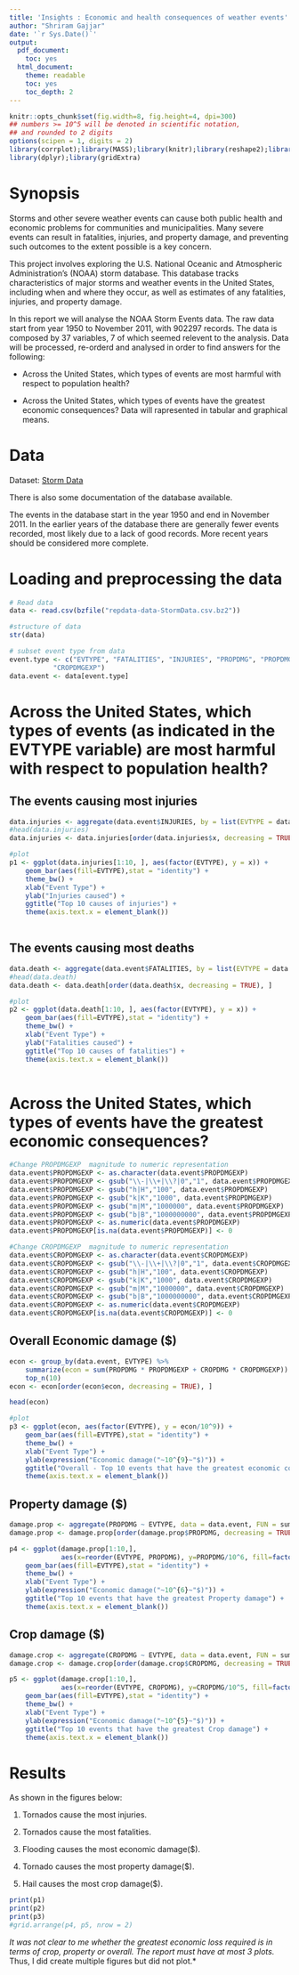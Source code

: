 ```yaml
---
title: 'Insights : Economic and health consequences of weather events'
author: "Shriram Gajjar"
date: '`r Sys.Date()`'
output:
  pdf_document:
    toc: yes
  html_document:
    theme: readable
    toc: yes
    toc_depth: 2
---
```


```r
knitr::opts_chunk$set(fig.width=8, fig.height=4, dpi=300)
## numbers >= 10^5 will be denoted in scientific notation,
## and rounded to 2 digits
options(scipen = 1, digits = 2)
library(corrplot);library(MASS);library(knitr);library(reshape2);library(ggplot2)
library(dplyr);library(gridExtra)
```

# Synopsis

Storms and other severe weather events can cause both public health and economic problems for communities and municipalities. Many severe events can result in fatalities, injuries, and property damage, and preventing such outcomes to the extent possible is a key concern.

This project involves exploring the U.S. National Oceanic and Atmospheric Administration's (NOAA) storm database. This database tracks characteristics of major storms and weather events in the United States, including when and where they occur, as well as estimates of any fatalities, injuries, and property damage.

In this report we will analyse the NOAA Storm Events data. The raw data start from year 1950 to November 2011, with 902297 records. The data is composed by 37 variables, 7 of which seemed relevent to the analysis. Data will be processed, re-orderd and analysed in order to find answers for the following:

+ Across the United States, which types of events are most harmful with respect to population health?


+ Across the United States, which types of events have the greatest economic consequences?
Data will rapresented in tabular and graphical means.


# Data

Dataset: [Storm Data](https://d396qusza40orc.cloudfront.net/repdata%2Fdata%2FStormData.csv.bz2)

There is also some documentation of the database available.

The events in the database start in the year 1950 and end in November 2011. In the earlier years of the database there are generally fewer events recorded, most likely due to a lack of good records. More recent years should be considered more complete.

# Loading and preprocessing the data

```r
# Read data
data <- read.csv(bzfile("repdata-data-StormData.csv.bz2"))

#structure of data
str(data)

# subset event type from data
event.type <- c("EVTYPE", "FATALITIES", "INJURIES", "PROPDMG", "PROPDMGEXP", "CROPDMG", 
           "CROPDMGEXP")
data.event <- data[event.type]

```

# Across the United States, which types of events (as indicated in the EVTYPE variable) are most harmful with respect to population health?

## The events causing most injuries

```r
data.injuries <- aggregate(data.event$INJURIES, by = list(EVTYPE = data.event$EVTYPE), sum)
#head(data.injuries)
data.injuries <- data.injuries[order(data.injuries$x, decreasing = TRUE), ]

#plot
p1 <- ggplot(data.injuries[1:10, ], aes(factor(EVTYPE), y = x)) + 
    geom_bar(aes(fill=EVTYPE),stat = "identity") + 
    theme_bw() + 
    xlab("Event Type") +
    ylab("Injuries caused") + 
    ggtitle("Top 10 causes of injuries") +
    theme(axis.text.x = element_blank())
  

```

## The events causing most deaths

```r
data.death <- aggregate(data.event$FATALITIES, by = list(EVTYPE = data.event$EVTYPE), sum)
#head(data.death)
data.death <- data.death[order(data.death$x, decreasing = TRUE), ]

#plot
p2 <- ggplot(data.death[1:10, ], aes(factor(EVTYPE), y = x)) + 
    geom_bar(aes(fill=EVTYPE),stat = "identity") + 
    theme_bw() + 
    xlab("Event Type") +
    ylab("Fatalities caused") + 
    ggtitle("Top 10 causes of fatalities") +
    theme(axis.text.x = element_blank())
 

```

# Across the United States, which types of events have the greatest economic consequences?

```r
#Change PROPDMGEXP  magnitude to numeric representation
data.event$PROPDMGEXP <- as.character(data.event$PROPDMGEXP)
data.event$PROPDMGEXP <- gsub("\\-|\\+|\\?|0","1", data.event$PROPDMGEXP)
data.event$PROPDMGEXP <- gsub("h|H","100", data.event$PROPDMGEXP)
data.event$PROPDMGEXP <- gsub("k|K","1000", data.event$PROPDMGEXP)
data.event$PROPDMGEXP <- gsub("m|M","1000000", data.event$PROPDMGEXP)
data.event$PROPDMGEXP <- gsub("b|B","1000000000", data.event$PROPDMGEXP)
data.event$PROPDMGEXP <- as.numeric(data.event$PROPDMGEXP)
data.event$PROPDMGEXP[is.na(data.event$PROPDMGEXP)] <- 0

#Change CROPDMGEXP  magnitude to numeric representation 
data.event$CROPDMGEXP <- as.character(data.event$CROPDMGEXP)
data.event$CROPDMGEXP <- gsub("\\-|\\+|\\?|0","1", data.event$CROPDMGEXP)
data.event$CROPDMGEXP <- gsub("h|H","100", data.event$CROPDMGEXP)
data.event$CROPDMGEXP <- gsub("k|K","1000", data.event$CROPDMGEXP)
data.event$CROPDMGEXP <- gsub("m|M","1000000", data.event$CROPDMGEXP)
data.event$CROPDMGEXP <- gsub("b|B","1000000000", data.event$CROPDMGEXP)
data.event$CROPDMGEXP <- as.numeric(data.event$CROPDMGEXP)
data.event$CROPDMGEXP[is.na(data.event$CROPDMGEXP)] <- 0
```
## Overall Economic damage ($)

```r
econ <- group_by(data.event, EVTYPE) %>% 
    summarize(econ = sum(PROPDMG * PROPDMGEXP + CROPDMG * CROPDMGEXP)) %>% 
    top_n(10) 
econ <- econ[order(econ$econ, decreasing = TRUE), ]

head(econ)

#plot
p3 <- ggplot(econ, aes(factor(EVTYPE), y = econ/10^9)) + 
    geom_bar(aes(fill=EVTYPE),stat = "identity") + 
    theme_bw() + 
    xlab("Event Type") +
    ylab(expression("Economic damage("~10^{9}~"$)")) + 
    ggtitle("Overall - Top 10 events that have the greatest economic consequences") +
    theme(axis.text.x = element_blank())
``` 
## Property damage ($)

```r
damage.prop <- aggregate(PROPDMG ~ EVTYPE, data = data.event, FUN = sum)
damage.prop <- damage.prop[order(damage.prop$PROPDMG, decreasing = TRUE), ]

p4 <- ggplot(damage.prop[1:10,],  
             aes(x=reorder(EVTYPE, PROPDMG), y=PROPDMG/10^6, fill=factor(EVTYPE))) + 
    geom_bar(aes(fill=EVTYPE),stat = "identity") + 
    theme_bw() + 
    xlab("Event Type") +
    ylab(expression("Economic damage("~10^{6}~"$)")) + 
    ggtitle("Top 10 events that have the greatest Property damage") +
    theme(axis.text.x = element_blank())
```

## Crop damage ($)

```r
damage.crop <- aggregate(CROPDMG ~ EVTYPE, data = data.event, FUN = sum)
damage.crop <- damage.crop[order(damage.crop$CROPDMG, decreasing = TRUE), ]

p5 <- ggplot(damage.crop[1:10,],  
             aes(x=reorder(EVTYPE, CROPDMG), y=CROPDMG/10^5, fill=factor(EVTYPE))) + 
    geom_bar(aes(fill=EVTYPE),stat = "identity") + 
    theme_bw() + 
    xlab("Event Type") +
    ylab(expression("Economic damage("~10^{5}~"$)")) + 
    ggtitle("Top 10 events that have the greatest Crop damage") +
    theme(axis.text.x = element_blank())
```

# Results

As shown in the figures below:

1. Tornados cause the most injuries.


2. Tornados cause the most fatalities.


3. Flooding causes the most economic damage($).


4. Tornado causes the most property damage($).


5. Hail causes the most crop damage($).


```r
print(p1)
print(p2)
print(p3) 
#grid.arrange(p4, p5, nrow = 2) 
```
*It was not clear to me whether the greatest economic loss required is in terms of 
crop, property or overall. The report must have at most 3 plots. *Thus, I did create multiple figures but did not plot.*
